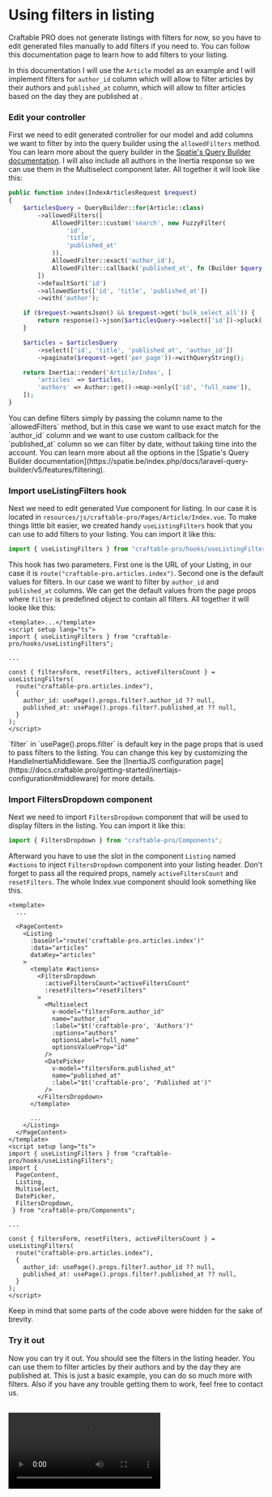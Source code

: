 
# Using filters in listing

Craftable PRO does not generate listings with filters for now, so you have to edit generated files manually to add filters if you need to. You can follow this documentation page to learn how to add filters to your listing.

In this documentation I will use the `Article` model as an example and I will implement filters for `author_id` column which will allow to filter articles by their authors and `published_at` column, which will allow to filter articles based on the day they are published at .

<div className="steps-container">

### Edit your controller

First we need to edit generated controller for our model and add columns we want to filter by into the query builder using the `allowedFilters` method. You can learn more about the query builder in the [Spatie's Query Builder documentation](https://spatie.be/index.php/docs/laravel-query-builder/v5/features/filtering).
I will also include all authors in the Inertia response so we can use them in the Multiselect component later. All together it will look like this:

```php filename="app/Http/Controllers/CraftablePro/Article/ArticleController.php" {10-11, 27}
public function index(IndexArticlesRequest $request)
{
    $articlesQuery = QueryBuilder::for(Article::class)
        ->allowedFilters([
            AllowedFilter::custom('search', new FuzzyFilter(
                'id',
                'title',
                'published_at'
            )),
            AllowedFilter::exact('author_id'),
            AllowedFilter::callback('published_at', fn (Builder $query, $value) => $query->whereDate('published_at', $value)),
        ])
        ->defaultSort('id')
        ->allowedSorts(['id', 'title', 'published_at'])
        ->with('author');

    if ($request->wantsJson() && $request->get('bulk_select_all')) {
        return response()->json($articlesQuery->select(['id'])->pluck('id'));
    }

    $articles = $articlesQuery
        ->select(['id', 'title', 'published_at', 'author_id'])
        ->paginate($request->get('per_page'))->withQueryString();

    return Inertia::render('Article/Index', [
        'articles' => $articles,
        'authors' => Author::get()->map->only(['id', 'full_name']),
    ]);
}
```

<Callout>
  You can define filters simply by passing the column name to the
  `allowedFilters` method, but in this case we want to use exact match for the
  `author_id` column and we want to use custom callback for the `published_at`
  column so we can filter by date, without taking time into the account. You can
  learn more about all the options in the [Spatie's Query Builder
  documentation](https://spatie.be/index.php/docs/laravel-query-builder/v5/features/filtering).
</Callout>

### Import useListingFilters hook

Next we need to edit generated Vue component for listing. In our case it is located in `resources/js/craftable-pro/Pages/Article/Index.vue`.
To make things little bit easier, we created handy `useListingFilters` hook that you can use to add filters to your listing. You can import it like this:

```js copy
import { useListingFilters } from "craftable-pro/hooks/useListingFilters";
```

This hook has two parameters. First one is the URL of your Listing, in our case it is `route("craftable-pro.articles.index")`. Second one is the default values for filters. In our case we want to filter by `author_id` and `published_at` columns. We can get the default values from the page props where `filter` is predefined object to contain all filters. All together it will looke like this:

```vue filename="resources/js/craftable-pro/Pages/Article/Index.vue"
<template>...</template>
<script setup lang="ts">
import { useListingFilters } from "craftable-pro/hooks/useListingFilters";

...

const { filtersForm, resetFilters, activeFiltersCount } = useListingFilters(
  route("craftable-pro.articles.index"),
  {
    author_id: usePage().props.filter?.author_id ?? null,
    published_at: usePage().props.filter?.published_at ?? null,
  }
);
</script>
```

<Callout>
  `filter` in `usePage().props.filter` is default key in the page props that is
  used to pass filters to the listing. You can change this key by customizing
  the HandleInertiaMiddleware. See the [InertiaJS configuration
  page](https://docs.craftable.pro/getting-started/inertiajs-configuration#middleware)
  for more details.
</Callout>

### Import FiltersDropdown component

Next we need to import `FiltersDropdown` component that will be used to display filters in the listing. You can import it like this:

```js copy
import { FiltersDropdown } from "craftable-pro/Components";
```

Afterward you have to use the slot in the component `Listing` named `#actions` to inject `FiltersDropdown` component into your listing header. Don't forget to pass all the required props, namely `activeFiltersCount` and `resetFilters`. The whole Index.vue component should look something like this.

```vue filename="resources/js/craftable-pro/Pages/Article/Index.vue" {10-29,42}
<template>
  ...

  <PageContent>
    <Listing
      :baseUrl="route('craftable-pro.articles.index')"
      :data="articles"
      dataKey="articles"
    >
      <template #actions>
        <FiltersDropdown
          :activeFiltersCount="activeFiltersCount"
          :resetFilters="resetFilters"
        >
          <Multiselect
            v-model="filtersForm.author_id"
            name="author_id"
            :label="$t('craftable-pro', 'Authors')"
            :options="authors"
            optionsLabel="full_name"
            optionsValueProp="id"
          />
          <DatePicker
            v-model="filtersForm.published_at"
            name="published_at"
            :label="$t('craftable-pro', 'Published at')"
          />
        </FiltersDropdown>
      </template>

      ...
    </Listing>
  </PageContent>
</template>
<script setup lang="ts">
import { useListingFilters } from "craftable-pro/hooks/useListingFilters";
import {
  PageContent,
  Listing,
  Multiselect,
  DatePicker,
  FiltersDropdown,
 } from "craftable-pro/Components";

...

const { filtersForm, resetFilters, activeFiltersCount } = useListingFilters(
  route("craftable-pro.articles.index"),
  {
    author_id: usePage().props.filter?.author_id ?? null,
    published_at: usePage().props.filter?.published_at ?? null,
  }
);
</script>
```

<Callout>
  Keep in mind that some parts of the code above were hidden for the sake of
  brevity.
</Callout>

### Try it out

Now you can try it out. You should see the filters in the listing header. You can use them to filter articles by their authors and by the day they are published at.
This is just a basic example, you can do so much more with filters. Also if you have any trouble getting them to work, feel free to contact us.

<br />
<Video src="/video/how-to-use-filters.mp4" />

</div>
